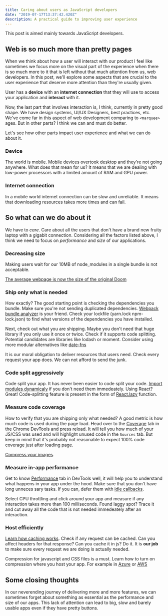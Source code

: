 ```yaml
---
title: Caring about users as JavaScript developers
date: "2019-07-17T13:37:42.420Z"
description: A practical guide to improving user experience
---
```


This post is aimed mainly towards JavaScript developers.

## Web is so much more than pretty pages

When we think about how a user will interact with our product I feel like sometimes we focus more
on the visual part of the experience when there is so much more to it that is left without that much attention from
us, web developers. In this post, we'll explore some aspects that are crucial to the user experience that deserve
more attention than they're usually given.

User has a **device** with an **internet connection** that they will use to access your
application and **interact** with it.

Now, the last part that involves interaction is, I think, currently in pretty good shape. We have design systems,
UI/UX Designers, best practices, etc. We've come far in this aspect of web development comparing to `<marquee>` ages.
But in other parts? I think we can and must do better.

Let's see how other parts impact user experience and what we can do about it.

### Device

The world is mobile. Mobile devices overtook desktop and they're not going anywhere. What does that mean for us?
It means that we are dealing with low-power processors with a limited amount of RAM and GPU power.

### Internet connection

In a mobile world internet connection can be slow and unreliable. It means that downloading resources takes
more times and can fail.

## So what can we do about it

We have to _care_. Care about all the users that don't have a brand new fruity laptop with a gigabit connection.
Considering all the factors listed above, I think we need to focus on _performance_ and _size_ of our applications.

### Decreasing size

Making users wait for our 10MB of node_modules in a single bundle is not acceptable.

[The average webpage is now the size of the original Doom](https://www.wired.com/2016/04/average-webpage-now-size-original-doom/)

### Ship only what is needed

How exactly? The good starting point is checking the dependencies you bundle.
Make sure you're not sending duplicated dependencies. [Webpack bundle analyzer](https://github.com/webpack-contrib/webpack-bundle-analyzer) is your friend. Check your lockfile (yarn.lock npm-lock.json) to find what versions of the dependencies you have installed.

Next, check out what you are shipping. Maybe you don't need that huge library if you only use it once or twice.
Check if it supports code splitting. Potential candidates are libraries like lodash or moment. Consider using more modular alternatives like [date-fns](https://github.com/date-fns/date-fns)

It is our moral obligation to deliver resources that users need. Check every request your app does.
We can not afford to send the junk.

### Code split aggressively

Code split your app. It has never been easier to code split your code.
[Import modules dynamicaly](https://webpack.js.org/guides/code-splitting/#dynamic-imports) if you don't need them immedeately.
Using React? Great! Code-splitting feature is present in the form of [React.lazy](https://reactjs.org/docs/code-splitting.html#reactlazy) function.

### Measure code coverage

How to verify that you are shipping only what needed? A good metric is how much code is used during the page load.
Head over to the [Coverage](https://developers.google.com/web/updates/2017/04/devtools-release-notes#coverage) tab in the Chrome DevTools and press reload. It will tell you how much of your JS/CSS was used and will highlight unused code in the `Sources` tab.
But keep in mind that it's probably not reasonable to expect 100% code coverage just after loading page.

[Compress your images](https://images.guide).

### Measure in-app performance

Get to know [Performance](https://developers.google.com/web/tools/chrome-devtools/evaluate-performance/) tab in DevTools well, it will help you to understand what happens in your app under the hood.
Make sure that you don't have long unneces sary tasks. If you can, defer them with [idle callbacks](https://developers.google.com/web/updates/2015/08/using-requestidlecallback).

Select CPU throttling and click around your app and measure if any interaction takes more than 100 milliseconds. Found laggy spot?
Trace it and cut away all the code that is not needed immedeately after an interaction.

### Host efficiently

[Learn how caching works](https://developer.mozilla.org/en-US/docs/Web/HTTP/Caching). Check if any request can be cached. Can you affect headers for that response? Can you cache it in js? Do it.
It is **our job** to make sure every request we are doing is actually needed.

Compression for javascript and CSS files is a must. Learn how to turn on compression where you host your app. For example in
[Azure](https://docs.microsoft.com/en-us/azure/cdn/cdn-improve-performance) or [AWS](https://docs.aws.amazon.com/AmazonCloudFront/latest/DeveloperGuide/ServingCompressedFiles.html)

## Some closing thoughts

In our neverending journey of delivering more and more features, we can sometimes forget about something as essential
as the performance and size of our apps. This lack of attention can lead to big, slow and barely usable apps even if they have pretty buttons.
